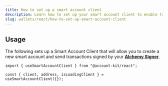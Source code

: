 ```yaml
---
title: How to set up a smart account client
description: Learn how to set up your smart account client to enable transactions onchain
slug: wallets/react/how-to-set-up-smart-account-client
---
```


<Markdown src="../../shared/setup-smart-account-client/how-to-setup-smart-accont-client.mdx" />

## Usage

The following sets up a Smart Account Client that will allow you to create a new smart account and send transactions signed by your **[Alchemy Signer](/wallets/react/getting-started)**.

```tsx twoslash
import { useSmartAccountClient } from "@account-kit/react";

const { client, address, isLoadingClient } = useSmartAccountClient({});
```

<Markdown src="../../shared/setup-smart-account-client/smart-account-client-details.mdx" />
